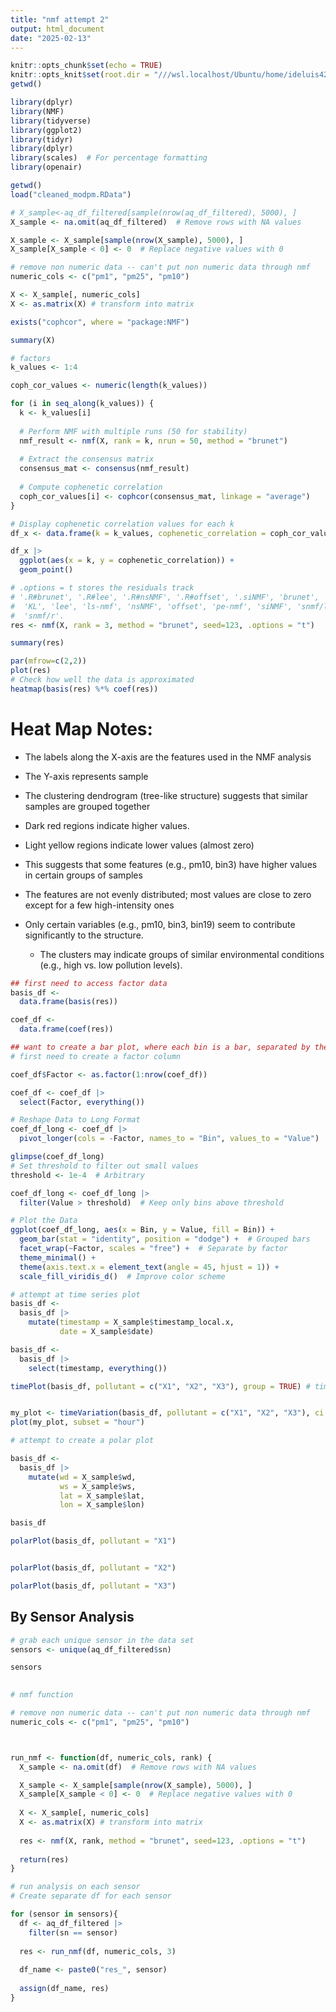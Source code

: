 ---
title: "nmf attempt 2"
output: html_document
date: "2025-02-13"
---

```{r setup, include=FALSE}
knitr::opts_chunk$set(echo = TRUE)
knitr::opts_knit$set(root.dir = "///wsl.localhost/Ubuntu/home/ideluis42/nmf-air-quality/Galena_Park")
getwd()

```

```{r load packages}
library(dplyr)
library(NMF)
library(tidyverse)
library(ggplot2)
library(tidyr)
library(dplyr)
library(scales)  # For percentage formatting
library(openair)

```

```{r load data}
getwd()
load("cleaned_modpm.RData")
```

```{r get random seed of data}
# X_sample<-aq_df_filtered[sample(nrow(aq_df_filtered), 5000), ]
X_sample <- na.omit(aq_df_filtered)  # Remove rows with NA values

X_sample <- X_sample[sample(nrow(X_sample), 5000), ]
X_sample[X_sample < 0] <- 0  # Replace negative values with 0

```


```{r}
# remove non numeric data -- can't put non numeric data through nmf
numeric_cols <- c("pm1", "pm25", "pm10")

X <- X_sample[, numeric_cols]
X <- as.matrix(X) # transform into matrix
```

```{r}
exists("cophcor", where = "package:NMF")

```


```{r}
summary(X)
```

```{r}
# factors
k_values <- 1:4

coph_cor_values <- numeric(length(k_values))
```

```{r}
for (i in seq_along(k_values)) {
  k <- k_values[i]
  
  # Perform NMF with multiple runs (50 for stability)
  nmf_result <- nmf(X, rank = k, nrun = 50, method = "brunet")
  
  # Extract the consensus matrix
  consensus_mat <- consensus(nmf_result)
  
  # Compute cophenetic correlation
  coph_cor_values[i] <- cophcor(consensus_mat, linkage = "average")
}

# Display cophenetic correlation values for each k
df_x <- data.frame(k = k_values, cophenetic_correlation = coph_cor_values)

```

```{r}
df_x |>
  ggplot(aes(x = k, y = cophenetic_correlation)) +
  geom_point()
```


```{r}
# .options = t stores the residuals track
# '.R#brunet', '.R#lee', '.R#nsNMF', '.R#offset', '.siNMF', 'brunet', 'Frobenius',
#  'KL', 'lee', 'ls-nmf', 'nsNMF', 'offset', 'pe-nmf', 'siNMF', 'snmf/l',
#  'snmf/r'.
res <- nmf(X, rank = 3, method = "brunet", seed=123, .options = "t")

```

```{r}
summary(res)
```

```{r}
par(mfrow=c(2,2))
plot(res)
# Check how well the data is approximated
heatmap(basis(res) %*% coef(res))
```

# Heat Map Notes:

-   The labels along the X-axis are the features used in the NMF analysis

-   The Y-axis represents sample

-   The clustering dendrogram (tree-like structure) suggests that similar samples are grouped together

-   Dark red regions indicate higher values.

-   Light yellow regions indicate lower values (almost zero)

-   This suggests that some features (e.g., pm10, bin3) have higher values in certain groups of samples

-   The features are not evenly distributed; most values are close to zero except for a few high-intensity ones

-   Only certain variables (e.g., pm10, bin3, bin19) seem to contribute significantly to the structure.

    -   The clusters may indicate groups of similar environmental conditions (e.g., high vs. low pollution levels).


```{r}
## first need to access factor data
basis_df <-
  data.frame(basis(res))

coef_df <-
  data.frame(coef(res))


```


```{r}

## want to create a bar plot, where each bin is a bar, separated by the 4 factors
# first need to create a factor column

coef_df$Factor <- as.factor(1:nrow(coef_df))

coef_df <- coef_df |>
  select(Factor, everything())

# Reshape Data to Long Format
coef_df_long <- coef_df |>
  pivot_longer(cols = -Factor, names_to = "Bin", values_to = "Value")

glimpse(coef_df_long)
# Set threshold to filter out small values
threshold <- 1e-4  # Arbitrary

coef_df_long <- coef_df_long |>
  filter(Value > threshold)  # Keep only bins above threshold

# Plot the Data
ggplot(coef_df_long, aes(x = Bin, y = Value, fill = Bin)) +
  geom_bar(stat = "identity", position = "dodge") +  # Grouped bars
  facet_wrap(~Factor, scales = "free") +  # Separate by factor
  theme_minimal() +
  theme(axis.text.x = element_text(angle = 45, hjust = 1)) +
  scale_fill_viridis_d()  # Improve color scheme
```
```{r}
# attempt at time series plot
basis_df <-
  basis_df |>
    mutate(timestamp = X_sample$timestamp_local.x,
           date = X_sample$date)

basis_df <-
  basis_df |>
    select(timestamp, everything())

timePlot(basis_df, pollutant = c("X1", "X2", "X3"), group = TRUE) # time plot ugly af


my_plot <- timeVariation(basis_df, pollutant = c("X1", "X2", "X3"), ci = FALSE) 
plot(my_plot, subset = "hour")


```

```{r}
# attempt to create a polar plot

basis_df <-
  basis_df |>
    mutate(wd = X_sample$wd,
           ws = X_sample$ws,
           lat = X_sample$lat,
           lon = X_sample$lon)

basis_df

polarPlot(basis_df, pollutant = "X1")


polarPlot(basis_df, pollutant = "X2")

polarPlot(basis_df, pollutant = "X3")


```
## By Sensor Analysis
```{r}

# grab each unique sensor in the data set
sensors <- unique(aq_df_filtered$sn)

sensors
  
```

```{r}
# nmf function

# remove non numeric data -- can't put non numeric data through nmf
numeric_cols <- c("pm1", "pm25", "pm10")



run_nmf <- function(df, numeric_cols, rank) {
  X_sample <- na.omit(df)  # Remove rows with NA values

  X_sample <- X_sample[sample(nrow(X_sample), 5000), ]
  X_sample[X_sample < 0] <- 0  # Replace negative values with 0
  
  X <- X_sample[, numeric_cols]
  X <- as.matrix(X) # transform into matrix
  
  res <- nmf(X, rank, method = "brunet", seed=123, .options = "t")
  
  return(res)
}
```

```{r}

# run analysis on each sensor
# Create separate df for each sensor

for (sensor in sensors){
  df <- aq_df_filtered |>
    filter(sn == sensor)
  
  res <- run_nmf(df, numeric_cols, 3)
  
  df_name <- paste0("res_", sensor)
  
  assign(df_name, res)
}
```

